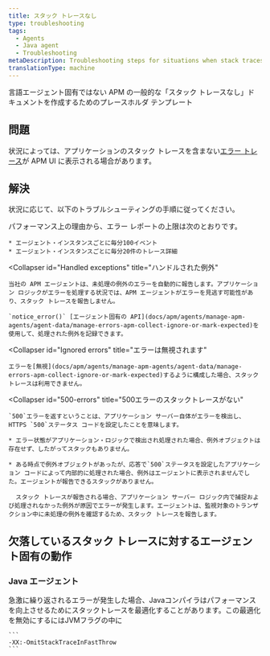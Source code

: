 ```yaml
---
title: スタック トレースなし
type: troubleshooting
tags:
  - Agents
  - Java agent
  - Troubleshooting
metaDescription: Troubleshooting steps for situations when stack traces are missing for error traces with your New Relic Java app.
translationType: machine
---
```


言語エージェント固有ではない APM の一般的な「スタック トレースなし」ドキュメントを作成するためのプレースホルダ テンプレート

## 問題

状況によっては、アプリケーションのスタック トレースを含まない[エラー トレース](/docs/apm/applications-menu/error-analytics/error-analytics-manage-error-traces)が APM UI に表示される場合があります。

## 解決

状況に応じて、以下のトラブルシューティングの手順に従ってください。

<CollapserGroup>
  <Collapser
    id="Caps on error reporting"
    title="エラー報告の制限"
  >
    パフォーマンス上の理由から、エラー レポートの上限は次のとおりです。

    * エージェント・インスタンスごとに毎分100イベント
    * エージェント・インスタンスごとに毎分20件のトレース詳細
  </Collapser>

  <Collapser
    id="Handled exceptions"
    title="ハンドルされた例外"
  >
    当社の APM エージェントは、未処理の例外のエラーを自動的に報告します。アプリケーション ロジックがエラーを処理する状況では、APM エージェントがエラーを見逃す可能性があり、スタック トレースを報告しません。

    `notice_error()` [エージェント固有の API](docs/apm/agents/manage-apm-agents/agent-data/manage-errors-apm-collect-ignore-or-mark-expected)を使用して、処理された例外を記録できます。
  </Collapser>

  <Collapser
    id="Ignored errors"
    title="エラーは無視されます"
  >
    エラーを[無視](docs/apm/agents/manage-apm-agents/agent-data/manage-errors-apm-collect-ignore-or-mark-expected)するように構成した場合、スタック トレースは利用できません。
  </Collapser>

  <Collapser
    id="500-errors"
    title="500エラーのスタックトレースがない"
  >
    `500`エラーを返すということは、アプリケーション サーバー自体がエラーを検出し、HTTPS `500`ステータス コードを設定したことを意味します。

    * エラー状態がアプリケーション・ロジックで検出され処理された場合、例外オブジェクトは存在せず、したがってスタックもありません。

    * ある時点で例外オブジェクトがあったが、応答で`500`ステータスを設定したアプリケーション コードによって内部的に処理された場合、例外はエージェントに表示されませんでした。エージェントが報告できるスタックがありません。

      スタック トレースが報告される場合、アプリケーション サーバー ロジック内で捕捉および処理されなかった例外が原因でエラーが発生します。エージェントは、監視対象のトランザクション中に未処理の例外を確認するため、スタック トレースを報告します。
  </Collapser>
</CollapserGroup>

## 欠落しているスタック トレースに対するエージェント固有の動作

### Java エージェント

<CollapserGroup>
  <Collapser
    id="repeated-errors"
    title="急速に繰り返されるエラーのスタックトレースがない"
  >
    急激に繰り返されるエラーが発生した場合、Javaコンパイラはパフォーマンスを向上させるためにスタックトレースを最適化することがあります。この最適化を無効にするにはJVMフラグの中に

    ```
    -XX:-OmitStackTraceInFastThrow
    ```
  </Collapser>
</CollapserGroup>